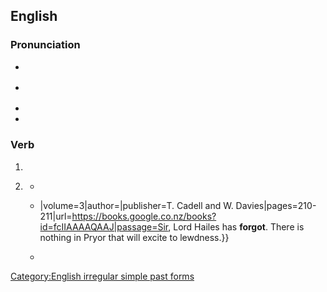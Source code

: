 ==English==

===Pronunciation===
* {{a|RP}} {{IPA|en|/fəˈɡɒt/}}
* {{a|GA}} {{IPA|en|/fɚˈɡɑt/}}
* {{audio|en|en-us-forgot.ogg|Audio (US)}}
* {{rhymes|en|ɒt}}

===Verb===
{{head|en|verb form}}

# {{en-simple past of|forget}}
# {{lb|en|archaic|or|colloquial}} {{en-past of|forget}}
#* {{RQ:Shakespeare Tempest|act=I|scene=ii|page=4|passage=''Pro.'' Thou lieſt, malignant Thing: haſt thou '''forgot''' / The fowle Witch ''Sycorax'', who with Age and Enuy / Was grown into a hoope? haſt thou '''forgot''' her?}}
#* {{quote-book|en|year=1816|origyear=1777|quotee={{w|Samuel Johnson}}|title=The life of Samuel Johnson{{...}}|volume=3|author={{w|James Boswell}}|publisher=T. Cadell and W. Davies|pages=210-211|url=https://books.google.co.nz/books?id=fcIIAAAAQAAJ|passage=Sir, Lord Hailes has '''forgot'''. There is nothing in Pryor that will excite to lewdness.}}
#* {{quote-book|en|year=2012|title=Skios: A Novel|volume=1|author=Michael Frayn|publisher=Macmillan|page=189|url=https://books.google.co.nz/books?id=WG2qiH86oakC|passage=“That's so sweet of you! I think everyone has '''forgot''' me, sitting here in my box like a doll in a shop and nobody wants her.” “You haven't seen Dr. Wilfred, have you, Elli?” said Nikki. “Our lecturer? He hasn't phoned, by any chance?”}}

[[Category:English irregular simple past forms]]